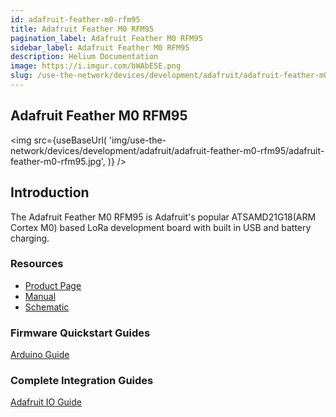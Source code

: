 ```yaml
---
id: adafruit-feather-m0-rfm95
title: Adafruit Feather M0 RFM95
pagination_label: Adafruit Feather M0 RFM95
sidebar_label: Adafruit Feather M0 RFM95
description: Helium Documentation
image: https://i.imgur.com/bWAbESE.png
slug: /use-the-network/devices/development/adafruit/adafruit-feather-m0-rfm95
---
```



## Adafruit Feather M0 RFM95

<img
  src={useBaseUrl(
    'img/use-the-network/devices/development/adafruit/adafruit-feather-m0-rfm95/adafruit-feather-m0-rfm95.jpg',
  )}
/>

## Introduction

The Adafruit Feather M0 RFM95 is Adafruit's popular ATSAMD21G18(ARM Cortex M0) based LoRa
development board with built in USB and battery charging.

### Resources

- [Product Page](https://www.adafruit.com/product/3178)
- [Manual](https://learn.adafruit.com/adafruit-feather-m0-radio-with-lora-radio-module/downloads)
- [Schematic ](https://learn.adafruit.com/assets/32914)

### Firmware Quickstart Guides

[Arduino Guide](/use-the-network/devices/development/adafruit/adafruit-feather-m0-rfm95/arduino)

### Complete Integration Guides

[Adafruit IO Guide](/use-the-network/devices/development/adafruit/adafruit-feather-m0-rfm95/adafruitio)

